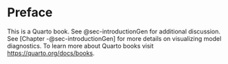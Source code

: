 # Preface {.unnumbered}

This is a Quarto book.
See @sec-introductionGen for additional discussion.
See [Chapter -@sec-introductionGen] for more details on visualizing model diagnostics.
To learn more about Quarto books visit <https://quarto.org/docs/books>.
